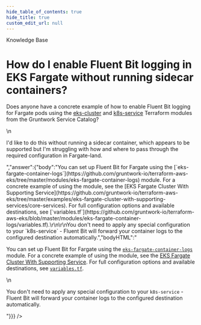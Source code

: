 ```yaml
---
hide_table_of_contents: true
hide_title: true
custom_edit_url: null
---
```



<head>
  <link rel="canonical" href="https://github.com/gruntwork-io/knowledge-base/discussions/282" />
</head>

<CenterLayout>
<span className="searchCategory">Knowledge Base</span>
<h1>How do I enable Fluent Bit logging in EKS Fargate without running sidecar containers?</h1>
<GitHub discussion={{"id":"D_kwDOF8slf84APA5c","number":282,"author":{"login":"autero1"},"title":"How do I enable Fluent Bit logging in EKS Fargate without running sidecar containers?","body":"Does anyone have a concrete example of how to enable Fluent Bit logging for Fargate pods using the [eks-cluster](https://github.com/gruntwork-io/terraform-aws-service-catalog/tree/master/modules/services/eks-cluster) and [k8s-service](https://github.com/gruntwork-io/terraform-aws-service-catalog/tree/master/modules/services/k8s-service) Terraform modules from the Gruntwork  Service Catalog?\r\n\r\nI'd like to do this without running a sidecar container, which appears to be supported but I'm struggling with how and where to pass through the required configuration in Fargate-land.","bodyHTML":"<p dir=\"auto\">Does anyone have a concrete example of how to enable Fluent Bit logging for Fargate pods using the <a href=\"https://github.com/gruntwork-io/terraform-aws-service-catalog/tree/master/modules/services/eks-cluster\">eks-cluster</a> and <a href=\"https://github.com/gruntwork-io/terraform-aws-service-catalog/tree/master/modules/services/k8s-service\">k8s-service</a> Terraform modules from the Gruntwork  Service Catalog?</p>\n<p dir=\"auto\">I'd like to do this without running a sidecar container, which appears to be supported but I'm struggling with how and where to pass through the required configuration in Fargate-land.</p>","answer":{"body":"You can set up Fluent Bit for Fargate using the [`eks-fargate-container-logs`](https://github.com/gruntwork-io/terraform-aws-eks/tree/master/modules/eks-fargate-container-logs) module. For a concrete example of using the module, see the [EKS Fargate Cluster With Supporting Service](https://github.com/gruntwork-io/terraform-aws-eks/tree/master/examples/eks-fargate-cluster-with-supporting-services/core-services). For full configuration options and available destinations, see [`variables.tf`](https://github.com/gruntwork-io/terraform-aws-eks/blob/master/modules/eks-fargate-container-logs/variables.tf).\r\n\r\nYou don't need to apply any special configuration to your `k8s-service` - Fluent Bit will forward your container logs to the configured destination automatically.","bodyHTML":"<p dir=\"auto\">You can set up Fluent Bit for Fargate using the <a href=\"https://github.com/gruntwork-io/terraform-aws-eks/tree/master/modules/eks-fargate-container-logs\"><code class=\"notranslate\">eks-fargate-container-logs</code></a> module. For a concrete example of using the module, see the <a href=\"https://github.com/gruntwork-io/terraform-aws-eks/tree/master/examples/eks-fargate-cluster-with-supporting-services/core-services\">EKS Fargate Cluster With Supporting Service</a>. For full configuration options and available destinations, see <a href=\"https://github.com/gruntwork-io/terraform-aws-eks/blob/master/modules/eks-fargate-container-logs/variables.tf\"><code class=\"notranslate\">variables.tf</code></a>.</p>\n<p dir=\"auto\">You don't need to apply any special configuration to your <code class=\"notranslate\">k8s-service</code> - Fluent Bit will forward your container logs to the configured destination automatically.</p>"}}} />

</CenterLayout>
  

<!-- ##DOCS-SOURCER-START
{
  "sourcePlugin": "github-discussions",
  "hash": "b4728abfa5daba7573b10e1d44d44122"
}
##DOCS-SOURCER-END -->
